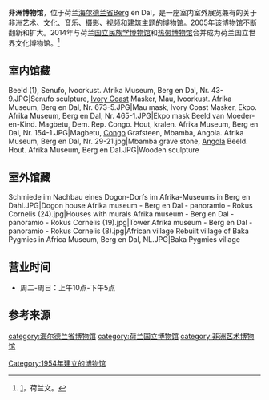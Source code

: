 {{primarysources|time=2016-06-30T09:36:46+00:00}}
{{Infobox Museum
 |name         = Afrika Museum<br>非洲博物馆
 |image        = File:Afrika museum - Berg en Dal - panoramio.jpg
 |image_size    = 300px
 |established  = {{start date and age|1954}}
 |location     = {{NLD}}[[海尔德兰省|海尔德兰省]]Berg en Dal，Postweg 6
 |type         = 国立博物馆
 |visitors     = 72000
 |director     = Stijn Schoonderwoerd
 |curator      = 
 |website      = [https://afrikamuseum.nl/ afrikamuseum.nl]
}}
'''非洲博物馆'''，位于荷兰[[海尔德兰省|海尔德兰省]]Berg en Dal，是一座室内室外展览兼有的关于[[非洲|非洲]]艺术、文化、音乐、摄影、视频和建筑主题的博物馆。2005年该博物馆不断翻新和扩大。2014年与荷兰[[国立民族学博物馆|国立民族学博物馆]]和[[热带博物馆|热带博物馆]]合并成为荷兰国立世界文化博物馆。<ref>[https://afrikamuseum.nl/nl/over-afrikamuseum]，荷兰文。</ref>

== 室内馆藏 ==
<gallery widths="200" heights="200" mode="packed">
Beeld (1), Senufo, Ivoorkust. Afrika Museum, Berg en Dal, Nr. 43-9.JPG|Senufo sculpture, [[Ivory_Coast|Ivory Coast]]
Masker, Mau, Ivoorkust. Afrika Museum, Berg en Dal, Nr. 673-5.JPG|Mau mask, Ivory Coast
Masker, Ekpo. Afrika Museum, Berg en Dal, Nr. 465-1.JPG|Ekpo mask
Beeld van Moeder-en-Kind. Magbetu, Dem. Rep. Congo. Hout, kralen. Afrika Museum, Berg en Dal, Nr. 154-1.JPG|Magbetu, [[Democratic_Republic_of_the_Congo|Congo]]
Grafsteen, Mbamba, Angola. Afrika Museum, Berg en Dal, Nr. 29-21.jpg|Mbamba grave stone, [[Angola|Angola]]
Beeld. Hout. Afrika Museum, Berg en Dal.JPG|Wooden sculpture
</gallery>

== 室外馆藏 ==
<gallery widths="100" heights="100" mode="packed">
Schmiede im Nachbau eines Dogon-Dorfs im Afrika-Museums in Berg en Dahl.JPG|Dogon house
Afrika museum - Berg en Dal - panoramio - Rokus Cornelis (24).jpg|Houses with murals
Afrika museum - Berg en Dal - panoramio - Rokus Cornelis (19).jpg|Tower
Afrika museum - Berg en Dal - panoramio - Rokus Cornelis (8).jpg|African village
Rebuilt village of Baka Pygmies in Africa Museum, Berg en Dal, NL.JPG|Baka Pygmies village
</gallery>

== 营业时间 ==
*周二-周日：上午10点-下午5点

== 参考来源 ==
{{Reflist}}

[[category:海尔德兰省博物馆|category:海尔德兰省博物馆]]
[[category:荷兰国立博物馆|category:荷兰国立博物馆]]
[[category:非洲艺术博物馆|category:非洲艺术博物馆]]
[[Category:1954年建立的博物馆|Category:1954年建立的博物馆]]